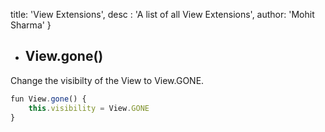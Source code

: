 
  title: 'View Extensions',
  desc : 'A list of all View Extensions',
  author: 'Mohit Sharma'
}

- ## View.gone()

Change the visibilty of the View to View.GONE.

```javascript
fun View.gone() {
    this.visibility = View.GONE
}
```











